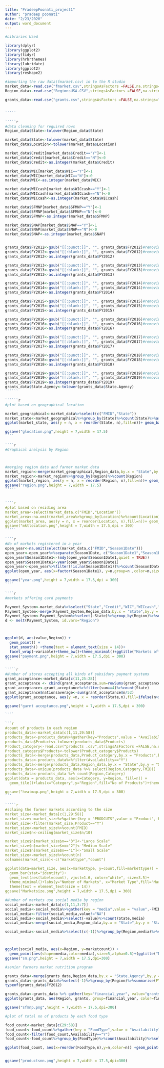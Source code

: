 ---
title: "PradeepPoonati_project1"
author: "pradeep poonati"
date: "2/23/2020"
output: word_document
---

```{r}
#Libraries Used 

library(dplyr)
library(ggplot2)
library(tidyr)
library(hrbrthemes)
library(lubridate)
library(ggplot2)
library(reshape2)


```

```````{r}
#importing the raw data(fmarket.csv) in to the R studio 
market_data<-read.csv("fmarket.csv",stringsAsFactors =FALSE,na.strings="")
Region_data<-read.csv("RegionsUSA.CSV",stringsAsFactors =FALSE,na.strings="")

grants_data<-read.csv("grants.csv",stringsAsFactors =FALSE,na.strings="")


`````

`````{r}
#data cleaning for required rows 
Region_data$State<-tolower(Region_data$State)

market_data$State<-tolower(market_data$State)
market_data$Location<-tolower(market_data$Location)

market_data$Credit[market_data$Credit=="Y"]<-1
market_data$Credit[market_data$Credit=="N"]<-0
market_data$Credit<-as.integer(market_data$Credit)

market_data$WIC[market_data$WIC=="Y"]<-1
market_data$WIC[market_data$WIC=="N"]<-0
market_data$WIC<-as.integer(market_data$WIC)

market_data$WICcash[market_data$WICcash=="Y"]<-1
market_data$WICcash[market_data$WICcash=="N"]<-0
market_data$WICcash<-as.integer(market_data$WICcash)

market_data$SFMNP[market_data$SFMNP=="Y"]<-1
market_data$SFMNP[market_data$SFMNP=="N"]<-0
market_data$SFMNP<-as.integer(market_data$SFMNP)

market_data$SNAP[market_data$SNAP=="Y"]<-1
market_data$SNAP[market_data$SNAP=="N"]<-0
market_data$SNAP<-as.integer(market_data$SNAP)


grants_data$FY2012<-gsub("[[:punct:]]", "", grants_data$FY2012)#removing punctuations
grants_data$FY2012<-gsub("[[:blank:]]", "", grants_data$FY2012)#removing blanks 
grants_data$FY2012<-as.integer(grants_data$FY2012)

grants_data$FY2013<-gsub("[[:punct:]]", "", grants_data$FY2013)#removing punctuations
grants_data$FY2013<-gsub("[[:blank:]]", "", grants_data$FY2013)#removing blanks 
grants_data$FY2013<-as.integer(grants_data$FY2013)

grants_data$FY2014<-gsub("[[:punct:]]", "", grants_data$FY2014)#removing punctuations
grants_data$FY2014<-gsub("[[:blank:]]", "", grants_data$FY2014)#removing blanks
grants_data$FY2014<-as.integer(grants_data$FY2014)

grants_data$FY2015<-gsub("[[:punct:]]", "", grants_data$FY2015)#removing punctuations
grants_data$FY2015<-gsub("[[:blank:]]", "", grants_data$FY2015)#removing blanks 
grants_data$FY2015<-as.integer(grants_data$FY2015)

grants_data$FY2016<-gsub("[[:punct:]]", "", grants_data$FY2016)#removing punctuations
grants_data$FY2016<-gsub("[[:blank:]]", "", grants_data$FY2016)#removing blanks 
grants_data$FY2016<-as.integer(grants_data$FY2016)

grants_data$FY2017<-gsub("[[:punct:]]", "", grants_data$FY2017)#removing punctuations
grants_data$FY2017<-gsub("[[:blank:]]", "", grants_data$FY2017)#removing blanks
grants_data$FY2017<-as.integer(grants_data$FY2017)

grants_data$FY2018<-gsub("[[:punct:]]", "", grants_data$FY2018)#removing punctuations
grants_data$FY2018<-gsub("[[:blank:]]", "", grants_data$FY2018)#removing blanks 
grants_data$FY2018<-as.integer(grants_data$FY2018)

grants_data$FY2019<-gsub("[[:punct:]]", "", grants_data$FY2019)#removing punctuations
grants_data$FY2019<-gsub("[[:blank:]]", "", grants_data$FY2019)#removing blanks 
grants_data$FY2019<-as.integer(grants_data$FY2019)
grants_data$State.Agency<-tolower(grants_data$State.Agency)
``````

``````{r}
#plot based on geographical location

market_geographical<-market_data%>%select(c("FMID","State"))
market_state<-market_geographical%>%group_by(State)%>%count(State)%>%arrange(desc(n))
ggplot(market_state, aes(y = n, x = reorder(State, n),fill=n))+ geom_bar(stat="identity",color="white")+ coord_flip()+ labs(y="Number of Markets", x="States",fill="Number of markets ")+ggtitle("Number of farmer markets in each state ")+theme_bw()+theme(text = element_text(size = 14))+scale_fill_gradient(low="slateblue",high="slateblue4")+theme(plot.title = element_text(hjust = 0.5))

ggsave("glocation.png",height = 7,width = 17.5)
````

````{r}
#Graphical analysis by Region 



#merging region data and farmer market data 
market_region<-merge(market_geographical,Region_data,by.x = "State",by.y = "State")
market_region<-market_region%>%group_by(Region)%>%count(Region)
ggplot(market_region, aes(y = n, x = reorder(Region, n),fill=n))+ geom_bar(stat="identity")+ coord_flip()+ labs(y="Number of Markets", x="Teritories",fill="Markets count")+(ggtitle("Number of farmer markets in each Region "))+theme_minimal()+theme(text = element_text(size = 14))+theme(plot.title = element_text(hjust = 0.5))+scale_fill_gradient(low="pink",high = "maroon")
ggsave("region.png",height = 7,width = 17.5)
`````


````{r}
#plot based on residing area 
market_area<-select(market_data,c("FMID","Location"))
market_area<-na.omit(market_area%>%group_by(Location)%>%count(Location))%>%arrange(desc(n))
ggplot(market_area, aes(y = n, x = reorder(Location, n),fill=n))+ geom_bar(stat="identity")+ coord_flip()+ labs(y="Number of Markets", x="Location",fill="Market Count")+(ggtitle("Number of farmer markets in each Location "))+theme(plot.title = element_text(hjust = 0.5))+theme_bw()+theme(plot.title = element_text(hjust = 0.5))+theme(text = element_text(size = 14))+scale_fill_gradient(low="green",high = "darkgreen")
ggsave("mktlocation.png",height = 7,width = 17.5,dpi = 300)
`````

````{r}
#No of markets registered in a year  
open_year<-na.omit(select(market_data,c("FMID","Season1Date")))
open_year<-open_year%>%separate(Season1Date, c("Season1Date1","Season1Date2"), sep = "to")%>%select(c(FMID,Season1Date1))
open_year$Season1Date1<-(mdy(open_year$Season1Date1,quiet = TRUE))
open_year$Season1Date1<-year(open_year$Season1Date1)
open_year<-open_year%>%filter(!is.na(Season1Date1))%>%count(Season1Date1)
ggplot(open_year, aes(x=factor(Season1Date1), y=n,group=n ,color=n,size=n)) +geom_line()+ geom_point()+ggtitle("Markets registered in a year")+labs(y="Number of Markets", x="year",color="Markets",size="Size")+coord_flip()+theme_bw()+theme(text = element_text(size = 14))+theme(plot.title = element_text(hjust = 0.5))

ggsave("year.png",height = 7,width = 17.5,dpi = 300)
````

````{r}
#markets offering card payments 

Payment_System<-market_data%>%select("State","Credit","WIC","WICcash","SFMNP","SNAP")%>%group_by(State)%>%summarise(creditacceptingstores=sum(Credit,na.rm = TRUE),WICacceptingstores=sum(WIC,na.rm = TRUE),WICcashacceptingstores=sum(WICcash,na.rm = TRUE),SFMPAcceptingstores=sum(SFMNP,na.rm = TRUE),SNAPAcceptingstores=sum(SNAP,na.rm = TRUE))
Payment_System<-merge(Payment_System,Region_data,by.x = "State",by.y = "State")
Payment_System<-Payment_System%>%select(-State)%>%group_by(Region)%>%summarise(WICacceptingStores=sum(WICacceptingstores),SFMPAacceptingStores=sum(SFMPAcceptingstores),CreditacceptingStores=sum(creditacceptingstores),WICCASHacceptingStores=sum(WICcashacceptingstores),SNAPacceptingStores=sum(SNAPAcceptingstores))
d <- melt(Payment_System, id.vars="Region")



ggplot(d, aes(value,Region)) + 
  geom_point() + 
  stat_smooth() +theme(text = element_text(size = 14))+
  facet_wrap(~variable)+theme_bw()+theme_minimal()+ggtitle("Markets offering card payments ")+theme(plot.title = element_text(hjust = 0.5))+labs(x="Number of Markets ",y="Region")
ggsave("payment.png",height = 7,width = 17.5,dpi = 300)
```

`````{r}
#Number of stores accepting all kinds of subsidary payment systems
grant_acceptance<-market_data[c(11,25:28)]
grant_acceptance <- cbind(grant_acceptance,sum=rowSums(grant_acceptance[2:5]))
grant_acceptance<-grant_acceptance%>%filter(sum==4)%>%count(State)
grant_acceptance$nationsaverage<-sum(grant_acceptance$n/52)
ggplot(grant_acceptance, aes(y =n, x = reorder(State,n),fill=ifelse(n>sum(n/52),"Greater than nations average ","Less than nations average")))+ geom_bar(stat="identity")+ coord_flip()+ labs(y="Number of Markets", x="State",fill="Classification ")+(ggtitle("Number of stores accepting all kinds of subsidary payment systems"))+geom_line(aes(State,nationsaverage,group=nationsaverage,color=nationsaverage))+theme(text = element_text(size = 16))+theme_bw()+theme(plot.title = element_text(hjust = 0.5))

ggsave("garnt acceptance.png",height = 7,width = 17.5,dpi = 300)

````

```{r}
#count of products in each region 
products_data<-market_data[c(1,11,29:58)]
products_data<-products_data%>%gather(key="Products",value = "Availability",-State,-FMID)
products_data$Products<-tolower(products_data$Products)
Product_catogery<-read.csv("products .csv",stringsAsFactors =FALSE,na.strings="")
Product_catogery$Products<-tolower(Product_catogery$Products)
products_data<-merge(products_data,Product_catogery,by.x = "Products",by.y = "Products")
products_data<-products_data%>%filter(Availability=="Y")
products_data<-merge(products_data,Region_data,by.x = "State",by.y = "State")
products_data<-unique(products_data %>% select(Region,Catogery,FMID))
products_data<-products_data %>% count(Region,Catogery)
ggplot(data = products_data, aes(x=Catogery, y=Region, fill=n)) + 
  geom_tile()+labs(x="Category",y="Region",fill="No of Prodcuts")+theme(text = element_text(size = 14))+theme_bw()+ggtitle("Count of products in each region")+theme(plot.title = element_text(hjust = 0.5))

ggsave("heatmap.png",height = 7,width = 17.5,dpi = 300)
```

`````{r}
#sclaing the farmer markets according to the size 
market_size<-market_data[c(1,29:58)]
market_size<-market_size%>%gather(key = "PRODCUTS",value = "Product",-FMID)
market_size<-filter(market_size,Product=="Y")
market_size<-market_size%>%count(FMID)
market_size$n<-ceiling(market_size$n/10)

market_size$n[market_size$n=="3"]<-"Large Scale"
market_size$n[market_size$n=="2"]<-"Medium Scale"
market_size$n[market_size$n=="1"]<-"Small Scale"
market_size<-market_size%>%count(n)
colnames(market_size)<-c("markettype","count")

ggplot(data=market_size, aes(x=markettype, y=count,fill=markettype)) +
  geom_bar(stat="identity")+
  geom_text(aes(label=count), vjust=1.6, color="white", size=3.5)+
  theme_minimal()+labs(y="Number of Markets", x="Market Type",fill="Market Type")+(ggtitle("Number of markets based on scale"))+theme_bw()+theme(plot.title = element_text(hjust = 0.5),legend.position = 'none')
  theme(text = element_text(size = 14))
ggsave("Marketsize.png",height = 7,width = 17.5,dpi = 300)

```````

```{r}
#Number of markets use social media by region
social_media<-market_data[c(1,11,3:7)]
social_media<-social_media%>%gather(key = "media",value = "value",-FMID,-State)
social_media<-filter(social_media,value!="NA")
social_media<-social_media%>%select(-value)%>%count(State,media)
social_media<-merge(social_media,Region_data,by.x = "State",by.y = "State")

social_media<-social_media%>%select(c(-1))%>%group_by(Region,media)%>%summarise(marketcount=sum(n))



ggplot(social_media, aes(x=Region, y=marketcount)) +
  geom_point(aes(shape=media,color=media),size=5,alpha=0.6)+(ggtitle("Number of markets use social media by region "))+labs(x="Region",y="Market count",fill="Media Type")+theme(text = element_text(size = 14))+coord_flip()+theme_grey()+theme(plot.title = element_text(hjust = 0.5))
ggsave("sm.png",height = 7,width = 17.5,dpi=300)
```


```{r}
#senior farmers market nutrition program 

grants_data<-merge(grants_data,Region_data,by.x = "State.Agency",by.y = "State")
grants_data<-grants_data%>%select(-1)%>%group_by(Region)%>%summarise(FY12=sum(FY2012,na.rm = TRUE),FY13=sum(FY2013,na.rm = TRUE),FY14=sum(FY2014,na.rm = TRUE),FY15=sum(FY2015,na.rm = TRUE),FY16=sum(FY2016,na.rm = TRUE),FY17=sum(FY2017,na.rm = TRUE),FY18=sum(FY2018,na.rm = TRUE),FY19=sum(FY2019,na.rm = TRUE))
typeof(grants_data$FY2012)

grants_data<-grants_data %>% gather(key="financial_year", value="grants", -Region)
ggplot(grants_data, aes(Region, grants, group=financial_year, color=financial_year))+geom_line()+geom_point()+coord_flip()+theme_bw()+labs(y="Grants", x="Regions",color="Finacial Year")+(ggtitle("Regionwise SFMNP grants according allocated per year "))+theme(text = element_text(size = 14))+theme(plot.title = element_text(hjust = 0.5))

ggsave("sfmnp.png",height = 7,width = 17.5,dpi=300)

```

```{r}
#plot of total no of products by each food type 

food_count<-market_data[c(29:58)]
food_count<-food_count%>%gather(key = "FoodType",value = "Availability")
food_count<-filter(food_count,Availability=="Y")
food_count<-food_count%>%group_by(FoodType)%>%count(Availability)%>%select(-2)

ggplot(food_count, aes(x=reorder(FoodType,n),y=n,color=n)) +geom_point() +coord_flip() +theme_bw()+scale_colour_gradient(low="#66cd00",high="#458b00")+labs(x="Number of products",y="Product Name",color="Products Count")+ggtitle("Number of induvidial products sold in farmer markets")+theme(text = element_text(size = 14))+theme(plot.title = element_text(hjust = 0.5))


ggsave("productsnn.png",height = 7,width = 17.5,dpi=300)
```
